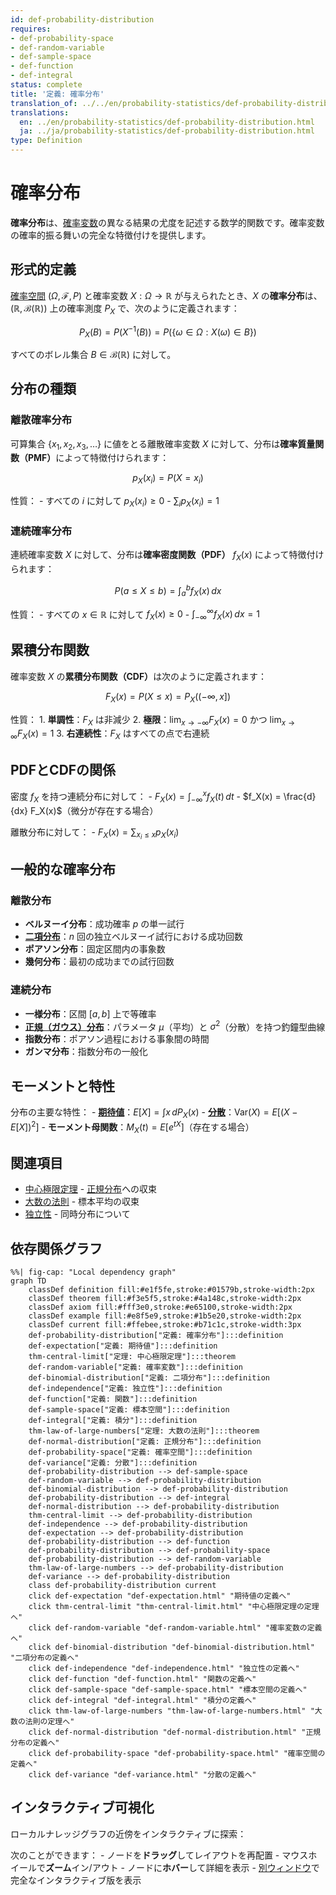 ```yaml
---
id: def-probability-distribution
requires:
- def-probability-space
- def-random-variable
- def-sample-space
- def-function
- def-integral
status: complete
title: '定義: 確率分布'
translation_of: ../../en/probability-statistics/def-probability-distribution.qmd
translations:
  en: ../en/probability-statistics/def-probability-distribution.html
  ja: ../ja/probability-statistics/def-probability-distribution.html
type: Definition
---
```


# 確率分布 {#def-probability-distribution}

**確率分布**は、[確率変数](def-random-variable.qmd)の異なる結果の尤度を記述する数学的関数です。確率変数の確率的振る舞いの完全な特徴付けを提供します。

## 形式的定義

[確率空間](def-probability-space.qmd) $(\Omega, \mathcal{F}, P)$ と確率変数 $X: \Omega \to \mathbb{R}$ が与えられたとき、$X$ の**確率分布**は、$(\mathbb{R}, \mathcal{B}(\mathbb{R}))$ 上の確率測度 $P_X$ で、次のように定義されます：

$$P_X(B) = P(X^{-1}(B)) = P(\{\omega \in \Omega : X(\omega) \in B\})$$

すべてのボレル集合 $B \in \mathcal{B}(\mathbb{R})$ に対して。

## 分布の種類

### 離散確率分布

可算集合 $\{x_1, x_2, x_3, \ldots\}$ に値をとる離散確率変数 $X$ に対して、分布は**確率質量関数（PMF）**によって特徴付けられます：

$$p_X(x_i) = P(X = x_i)$$

性質：
- すべての $i$ に対して $p_X(x_i) \geq 0$
- $\sum_{i} p_X(x_i) = 1$

### 連続確率分布

連続確率変数 $X$ に対して、分布は**確率密度関数（PDF）** $f_X(x)$ によって特徴付けられます：

$$P(a \leq X \leq b) = \int_a^b f_X(x) \, dx$$

性質：
- すべての $x \in \mathbb{R}$ に対して $f_X(x) \geq 0$
- $\int_{-\infty}^{\infty} f_X(x) \, dx = 1$

## 累積分布関数

確率変数 $X$ の**累積分布関数（CDF）**は次のように定義されます：

$$F_X(x) = P(X \leq x) = P_X((-\infty, x])$$

性質：
1. **単調性**：$F_X$ は非減少
2. **極限**：$\lim_{x \to -\infty} F_X(x) = 0$ かつ $\lim_{x \to \infty} F_X(x) = 1$
3. **右連続性**：$F_X$ はすべての点で右連続

## PDFとCDFの関係

密度 $f_X$ を持つ連続分布に対して：
- $F_X(x) = \int_{-\infty}^x f_X(t) \, dt$
- $f_X(x) = \frac{d}{dx} F_X(x)$（微分が存在する場合）

離散分布に対して：
- $F_X(x) = \sum_{x_i \leq x} p_X(x_i)$

## 一般的な確率分布

### 離散分布
- **ベルヌーイ分布**：成功確率 $p$ の単一試行
- **[二項分布](def-binomial-distribution.qmd)**：$n$ 回の独立ベルヌーイ試行における成功回数
- **ポアソン分布**：固定区間内の事象数
- **幾何分布**：最初の成功までの試行回数

### 連続分布
- **一様分布**：区間 $[a, b]$ 上で等確率
- **[正規（ガウス）分布](def-normal-distribution.qmd)**：パラメータ $\mu$（平均）と $\sigma^2$（分散）を持つ釣鐘型曲線
- **指数分布**：ポアソン過程における事象間の時間
- **ガンマ分布**：指数分布の一般化

## モーメントと特性

分布の主要な特性：
- **[期待値](def-expectation.qmd)**：$E[X] = \int x \, dP_X(x)$
- **[分散](def-variance.qmd)**：$\text{Var}(X) = E[(X - E[X])^2]$
- **モーメント母関数**：$M_X(t) = E[e^{tX}]$（存在する場合）

## 関連項目
- [中心極限定理](thm-central-limit.qmd) - [正規分布](def-normal-distribution.qmd)への収束
- [大数の法則](thm-law-of-large-numbers.qmd) - 標本平均の収束
- [独立性](def-independence.qmd) - 同時分布について

## 依存関係グラフ

```mermaid
%%| fig-cap: "Local dependency graph"
graph TD
    classDef definition fill:#e1f5fe,stroke:#01579b,stroke-width:2px
    classDef theorem fill:#f3e5f5,stroke:#4a148c,stroke-width:2px
    classDef axiom fill:#fff3e0,stroke:#e65100,stroke-width:2px
    classDef example fill:#e8f5e9,stroke:#1b5e20,stroke-width:2px
    classDef current fill:#ffebee,stroke:#b71c1c,stroke-width:3px
    def-probability-distribution["定義: 確率分布"]:::definition
    def-expectation["定義: 期待値"]:::definition
    thm-central-limit["定理: 中心極限定理"]:::theorem
    def-random-variable["定義: 確率変数"]:::definition
    def-binomial-distribution["定義: 二項分布"]:::definition
    def-independence["定義: 独立性"]:::definition
    def-function["定義: 関数"]:::definition
    def-sample-space["定義: 標本空間"]:::definition
    def-integral["定義: 積分"]:::definition
    thm-law-of-large-numbers["定理: 大数の法則"]:::theorem
    def-normal-distribution["定義: 正規分布"]:::definition
    def-probability-space["定義: 確率空間"]:::definition
    def-variance["定義: 分散"]:::definition
    def-probability-distribution --> def-sample-space
    def-random-variable --> def-probability-distribution
    def-binomial-distribution --> def-probability-distribution
    def-probability-distribution --> def-integral
    def-normal-distribution --> def-probability-distribution
    thm-central-limit --> def-probability-distribution
    def-independence --> def-probability-distribution
    def-expectation --> def-probability-distribution
    def-probability-distribution --> def-function
    def-probability-distribution --> def-probability-space
    def-probability-distribution --> def-random-variable
    thm-law-of-large-numbers --> def-probability-distribution
    def-variance --> def-probability-distribution
    class def-probability-distribution current
    click def-expectation "def-expectation.html" "期待値の定義へ"
    click thm-central-limit "thm-central-limit.html" "中心極限定理の定理へ"
    click def-random-variable "def-random-variable.html" "確率変数の定義へ"
    click def-binomial-distribution "def-binomial-distribution.html" "二項分布の定義へ"
    click def-independence "def-independence.html" "独立性の定義へ"
    click def-function "def-function.html" "関数の定義へ"
    click def-sample-space "def-sample-space.html" "標本空間の定義へ"
    click def-integral "def-integral.html" "積分の定義へ"
    click thm-law-of-large-numbers "thm-law-of-large-numbers.html" "大数の法則の定理へ"
    click def-normal-distribution "def-normal-distribution.html" "正規分布の定義へ"
    click def-probability-space "def-probability-space.html" "確率空間の定義へ"
    click def-variance "def-variance.html" "分散の定義へ"
```

## インタラクティブ可視化

ローカルナレッジグラフの近傍をインタラクティブに探索：

::: {.graph-viz data-id="def-probability-distribution" data-width="700" data-height="500"}
:::

次のことができます：
- ノードを**ドラッグ**してレイアウトを再配置
- マウスホイールで**ズーム**イン/アウト
- ノードに**ホバー**して詳細を表示
- [別ウィンドウ](../../output/interactive/ja/def-probability-distribution.html){target="_blank"}で完全なインタラクティブ版を表示
